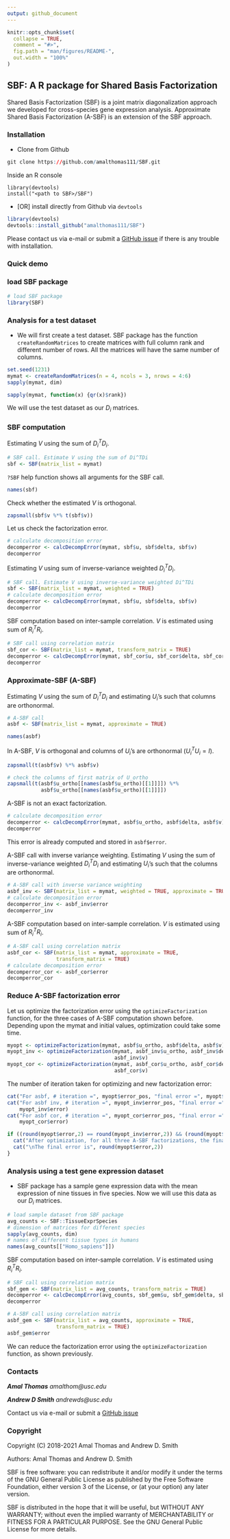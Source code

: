 ```yaml
---
output: github_document
---
```


<!-- README.md is generated from README.Rmd. Please edit that file -->

```r
knitr::opts_chunk$set(
  collapse = TRUE,
  comment = "#>",
  fig.path = "man/figures/README-",
  out.width = "100%"
)
```

## SBF: A R package for Shared Basis Factorization

Shared Basis Factorization (SBF) is a joint matrix diagonalization
approach we developed for cross-species gene expression analysis.
Approximate Shared Basis Factorization (A-SBF) is an extension of the SBF
approach.

### Installation
- Clone from Github
```r
git clone https://github.com/amalthomas111/SBF.git
```
Inside an R console
```
library(devtools)
install("<path to SBF>/SBF")
```
- [OR] install directly from Github via `devtools`
```r
library(devtools)
devtools::install_github("amalthomas111/SBF")
```

Please contact us via e-mail or submit
a [GitHub issue](https://github.com/amalthomas111/SBF/issues)
if there is any trouble with installation.

### Quick demo

###  load SBF package

```r
# load SBF package
library(SBF)
```

### Analysis for a test dataset

- We will first create a test dataset. SBF package has the function 
  `createRandomMatrices` to create matrices with full column rank and
  different number of rows. All the matrices will have the same number of
  columns.
```r
set.seed(1231)
mymat <- createRandomMatrices(n = 4, ncols = 3, nrows = 4:6)
sapply(mymat, dim)
```

```r
sapply(mymat, function(x) {qr(x)$rank})
```
We will use the test dataset as our $D_i$ matrices.

### SBF computation

Estimating $V$ using the sum of $D_i^T D_i$.
```r
# SBF call. Estimate V using the sum of Di^TDi
sbf <- SBF(matrix_list = mymat)
```

`?SBF` help function shows all arguments for the SBF call.

```r
names(sbf)
```

Check whether the estimated $V$ is orthogonal.
```r
zapsmall(sbf$v %*% t(sbf$v))
```
Let us check the factorization error.

```r
# calculate decomposition error
decomperror <- calcDecompError(mymat, sbf$u, sbf$delta, sbf$v)
decomperror
```

Estimating $V$ using sum of inverse-variance weighted $D_i^TD_i$.
```r
# SBF call. Estimate V using inverse-variance weighted Di^TDi
sbf <- SBF(matrix_list = mymat, weighted = TRUE)
# calculate decomposition error
decomperror <- calcDecompError(mymat, sbf$u, sbf$delta, sbf$v)
decomperror
```

SBF computation based on inter-sample correlation. 
$V$ is estimated using sum of $R_i^T R_i$.

```r
# SBF call using correlation matrix
sbf_cor <- SBF(matrix_list = mymat, transform_matrix = TRUE)
decomperror <- calcDecompError(mymat, sbf_cor$u, sbf_cor$delta, sbf_cor$v)
decomperror
```

### Approximate-SBF (A-SBF)

Estimating $V$ using the sum of $D_i^T D_i$ and estimating $U_i$'s
such that columns are orthonormal.
```r
# A-SBF call
asbf <- SBF(matrix_list = mymat, approximate = TRUE)
```

```r
names(asbf)
```

In A-SBF, $V$ is orthogonal and columns of $U_i$'s are orthonormal
($U_i^T U_i = I$).

```r
zapsmall(t(asbf$v) %*% asbf$v)
```

```r
# check the columns of first matrix of U_ortho
zapsmall(t(asbf$u_ortho[[names(asbf$u_ortho)[[1]]]]) %*%
           asbf$u_ortho[[names(asbf$u_ortho)[[1]]]])
```

A-SBF is not an exact factorization.

```r
# calculate decomposition error
decomperror <- calcDecompError(mymat, asbf$u_ortho, asbf$delta, asbf$v)
decomperror
```

This error is already computed and stored in `asbf$error`.


A-SBF call with inverse variance weighting. Estimating $V$ using the sum of
inverse-variance weighted $D_i^T D_i$ and estimating $U_i$'s such that the
columns are orthonormal.

```r
# A-SBF call with inverse variance weighting
asbf_inv <- SBF(matrix_list = mymat, weighted = TRUE, approximate = TRUE)
# calculate decomposition error
decomperror_inv <- asbf_inv$error
decomperror_inv
```

A-SBF computation based on inter-sample correlation.
$V$ is estimated using sum of $R_i^T R_i$.

````r
# A-SBF call using correlation matrix
asbf_cor <- SBF(matrix_list = mymat, approximate = TRUE,
                transform_matrix = TRUE)
# calculate decomposition error
decomperror_cor <- asbf_cor$error
decomperror_cor
````
### Reduce A-SBF factorization error

Let us optimize the factorization error using the `optimizeFactorization`
function, for the three cases of A-SBF computation shown before.
Depending upon the mymat and initial values, optimization could take some time.

```r
myopt <- optimizeFactorization(mymat, asbf$u_ortho, asbf$delta, asbf$v)
myopt_inv <- optimizeFactorization(mymat, asbf_inv$u_ortho, asbf_inv$delta,
                                   asbf_inv$v)
myopt_cor <- optimizeFactorization(mymat, asbf_cor$u_ortho, asbf_cor$delta,
                                   asbf_cor$v)
```

The number of iteration taken for optimizing and new factorization error:
```r
cat("For asbf, # iteration =", myopt$error_pos, "final error =", myopt$error)
cat("For asbf inv, # iteration =", myopt_inv$error_pos, "final error =",
    myopt_inv$error)
cat("For asbf cor, # iteration =", myopt_cor$error_pos, "final error =",
    myopt_cor$error)
```
```r
if ((round(myopt$error,2) == round(myopt_inv$error,2)) && (round(myopt$error,2) == round(myopt_cor$error,2))) {
  cat("After optimization, for all three A-SBF factorizations, the final error is the same (up to 2 decimals)")
  cat("\nThe final error is", round(myopt$error,2))  
}
```

### Analysis using a test gene expression dataset

- SBF package has a sample gene expression data with the mean expression of
nine tissues in five species. Now we will use this data as our $D_i$ matrices.

```r
# load sample dataset from SBF package
avg_counts <- SBF::TissueExprSpecies
# dimension of matrices for different species
sapply(avg_counts, dim)
# names of different tissue types in humans
names(avg_counts[["Homo_sapiens"]])
```

SBF computation based on inter-sample correlation. 
$V$ is estimated using $R_i^T R_i$.

```r
# SBF call using correlation matrix
sbf_gem <- SBF(matrix_list = avg_counts, transform_matrix = TRUE)
decomperror <- calcDecompError(avg_counts, sbf_gem$u, sbf_gem$delta, sbf_gem$v)
decomperror
```
```r
# A-SBF call using correlation matrix
asbf_gem <- SBF(matrix_list = avg_counts, approximate = TRUE,
                transform_matrix = TRUE)
asbf_gem$error
```
We can reduce the factorization error using the `optimizeFactorization`
function, as shown previously.

### Contacts ###

***Amal Thomas*** *amalthom@usc.edu*

***Andrew D Smith*** *andrewds@usc.edu*

Contact us via e-mail or submit
a [GitHub issue](https://github.com/amalthomas111/SBF/issues)

### Copyright ###

Copyright (C) 2018-2021  Amal Thomas and Andrew D. Smith

Authors: Amal Thomas and Andrew D. Smith

SBF is free software: you can redistribute it and/or modify it under
the terms of the GNU General Public License as published by the Free
Software Foundation, either version 3 of the License, or (at your
option) any later version.

SBF is distributed in the hope that it will be useful, but WITHOUT
ANY WARRANTY; without even the implied warranty of MERCHANTABILITY or
FITNESS FOR A PARTICULAR PURPOSE.  See the GNU General Public License
for more details.

